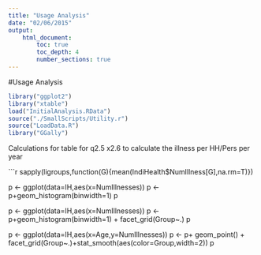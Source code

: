 ```yaml
---
title: "Usage Analysis"
date: "02/06/2015"
output:
    html_document:
        toc: true
        toc_depth: 4
        number_sections: true
---
```


#Usage Analysis


```r

library("ggplot2")
library("xtable")
load("InitialAnalysis.RData")
source("./SmallScripts/Utility.r")
source("LoadData.R")
library("GGally")

```
Calculations for table for q2.5 x2.6 to calculate the illness per HH/Pers per year

```r

sapply(ligroups,function(G){mean(IndiHealth$NumIllness[G],na.rm=T)})

p <- ggplot(data=IH,aes(x=NumIllnesses))
p <- p+geom_histogram(binwidth=1)
p

p <- ggplot(data=IH,aes(x=NumIllnesses))
p <- p+geom_histogram(binwidth=1) + facet_grid(Group~.)
p                    


p <- ggplot(data=IH,aes(x=Age,y=NumIllnesses))
p <- p+ geom_point() + facet_grid(Group~.)+stat_smooth(aes(color=Group,width=2))
p                    
